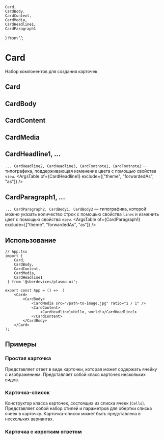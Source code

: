 


    Card,
    CardBody,
    CardContent,
    CardMedia,
    CardHeadline1,
    CardParagraph1
} from '.';

<Meta title="Content/Card" decorators={[InSpacing]} />

# Card
Набор компонентов для создания карточек.

## Card
<Description of={Card} />
<ArgsTable of={Card} />

## CardBody
<Description of={CardBody} />

## CardContent
<Description of={CardContent} />
<ArgsTable of={CardContent} />

## CardMedia
<Description of={CardMedia} />
<ArgsTable of={CardMedia} />

## CardHeadline1, ...
``... CardHeadline2, CardHeadline3, CardFootnote1, CardFootnote2`` — типографика, поддерживающая изменение цвета с помощью свойства ``view``.
<ArgsTable of={CardHeadline1} exclude={["theme", "forwardedAs", "as"]} />

## CardParagraph1, ...
``... CardParagraph2, CardBody1, CardBody2`` — типографика, которой можно указать количество строк с помощью свойства ``lines`` и изменить цвет с помощью свойства ``view``.
<ArgsTable of={CardParagraph1} exclude={["theme", "forwardedAs", "as"]} />

## Использование

```tsx
// App.tsx
import {
    Card,
    CardBody,
    CardContent,
    CardMedia,
    CardHeadline1
 } from '@sberdevices/plasma-ui';

export const App = () =>  (
    <Card>
        <CardBody>
            <CardMedia src="/path-to-image.jpg" ratio="1 / 1" />
            <CardContent>
                <CardHeadline1>Hello, world!</CardHeadline1>
            </CardContent>
        </CardBody>
    </Card>
);
```

## Примеры

### Простая карточка

Представляет ответ в виде карточки, которая может содержать ячейку с изображением. Представляет собой класс карточек нескольких видов.

<Canvas>
    <Story name="BasicValue" story={stories.BasicValue} />
    <Story name="BasicDefault" story={stories.BasicDefault} />
</Canvas>

### Карточка-список

Конструктор класса карточек, состоящих из списка ячеек (``Cells``).
Представляет собой набор стилей и параметров для обертки списка ячеек в карточку.
Карточка-список может быть представлена в нескольких вариантах.

<Canvas>
    <Story name="ListCard" story={stories.ListCard} />
    <Story name="ListAndHeader" story={stories.ListAndHeader} />
</Canvas>

### Карточка с коротким ответом

<Canvas>
    <Story name="FastAnswer" story={stories.FastAnswer} />
</Canvas>
